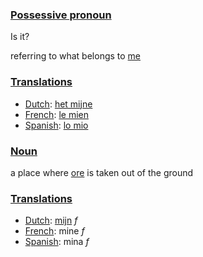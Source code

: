 ===[[Possessive pronoun]]=== Is it?

referring to what belongs to [[me]]

===[[Translation]]s===

*[[Dutch]]: [[het mijne]]
*[[French]]: [[le mien]]
*[[Spanish]]: [[lo mio]]

===[[Noun]]===
a place where [[ore]] is taken out of the ground


===[[Translation]]s===

*[[Dutch]]: [[mijn]] ''f''
*[[French]]: mine ''f''
*[[Spanish]]: mina ''f''